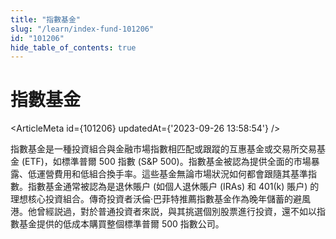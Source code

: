 ```yaml
---
title: "指數基金"
slug: "/learn/index-fund-101206"
id: "101206"
hide_table_of_contents: true
---
```



# 指數基金

<ArticleMeta id={101206} updatedAt={'2023-09-26 13:58:54'} />
<div className='border-solid border-b border-t-0 my-4 border-[var(--ifm-color-gray-300)]' />

指數基金是一種投資組合與金融市場指數相匹配或跟蹤的互惠基金或交易所交易基金 (ETF)，如標準普爾 500 指數 (S&P 500)。指數基金被認為提供全面的市場暴露、低運營費用和低組合換手率。這些基金無論市場狀況如何都會跟隨其基準指數。指數基金通常被認為是退休賬户 (如個人退休賬户 (IRAs) 和 401(k) 賬户) 的理想核心投資組合。傳奇投資者沃倫·巴菲特推薦指數基金作為晚年儲蓄的避風港。他曾經説過，對於普通投資者來説，與其挑選個別股票進行投資，還不如以指數基金提供的低成本購買整個標準普爾 500 指數公司。
